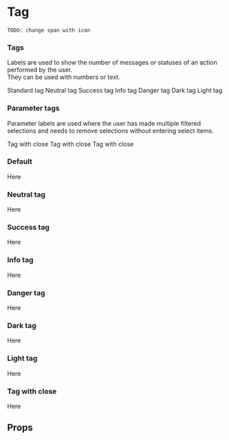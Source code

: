 
<Meta title="Components/Tag" component={Tag}/>

# Tag

`TODO: change span with icon`
<div style={{marginTop: '40px'}}></div>

### Tags
Labels are used to show the number of messages or statuses of an action performed by the user. <br/>
They can be used with numbers or text.

<div style={{display: 'flex', flexDirection: 'row', justifyContent: 'space-between'}}>
    <Tag>Standard tag</Tag>
    <Tag neutral>Neutral tag</Tag>
    <Tag success>Success tag</Tag>
    <Tag info>Info tag</Tag>
    <Tag danger>Danger tag</Tag>
    <Tag dark>Dark tag</Tag>
    <Tag light>Light tag</Tag>
</div>

<div style={{marginTop: '40px'}}></div>

### Parameter tags
Parameter labels are used where the user has made multiple filtered selections and needs to remove selections without entering select items.

<div style={{display: 'flex', flexDirection: 'row', justifyContent: 'space-between', maxWidth: '500px'}}>
    <Tag withclose>Tag with close</Tag>
    <Tag withclose>Tag with close</Tag>
    <Tag withclose>Tag with close</Tag>
</div>

<div style={{marginTop: '60px'}}></div>

### Default
<Preview>
    <Story name="Default">
        <Tag>Here</Tag>
    </Story>
</Preview>

### Neutral tag
<Preview>
    <Story name="Neutral">
        <Tag neutral>Here</Tag>
    </Story>
</Preview>

### Success tag
<Preview>
    <Story name="Success">
        <Tag success>Here</Tag>
    </Story>
</Preview>

### Info tag
<Preview>
    <Story name="Info">
        <Tag info>Here</Tag>
    </Story>
</Preview>

### Danger tag
<Preview>
    <Story name="Danger">
        <Tag danger>Here</Tag>
    </Story>
</Preview>

### Dark tag
<Preview>
    <Story name="Dark">
        <Tag dark>Here</Tag>
    </Story>
</Preview>

### Light tag
<Preview>
    <Story name="Light">
        <Tag light>Here</Tag>
    </Story>
</Preview>

### Tag with close
<Preview>
    <Story name="Tag with close">
        <Tag withclose>Here</Tag>
    </Story>
</Preview>

## Props
<Props of={Tag} />
